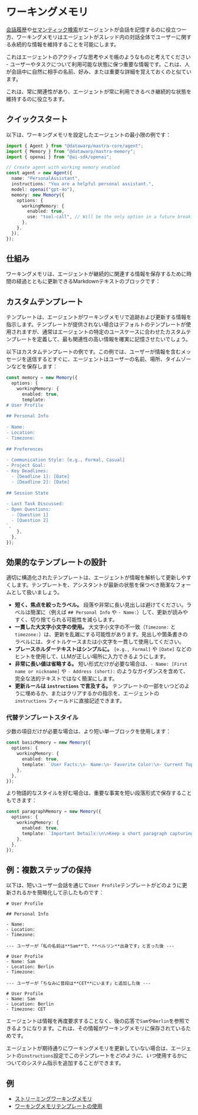 
# ワーキングメモリ

[会話履歴](/docs/memory/overview#conversation-history)や[セマンティック検索](./semantic-recall.mdx)がエージェントが会話を記憶するのに役立つ一方、ワーキングメモリはエージェントがスレッド内の対話全体でユーザーに関する永続的な情報を維持することを可能にします。

これはエージェントのアクティブな思考やメモ帳のようなものと考えてください - ユーザーやタスクについて利用可能な状態に保つ重要な情報です。これは、人が会話中に自然に相手の名前、好み、または重要な詳細を覚えておくのと似ています。

これは、常に関連性があり、エージェントが常に利用できるべき継続的な状態を維持するのに役立ちます。

## クイックスタート

以下は、ワーキングメモリを設定したエージェントの最小限の例です：

```typescript {12-15}
import { Agent } from "@datawarp/mastra-core/agent";
import { Memory } from "@datawarp/mastra-memory";
import { openai } from "@ai-sdk/openai";

// Create agent with working memory enabled
const agent = new Agent({
  name: "PersonalAssistant",
  instructions: "You are a helpful personal assistant.",
  model: openai("gpt-4o"),
  memory: new Memory({
    options: {
      workingMemory: {
        enabled: true,
        use: "tool-call", // Will be the only option in a future breaking change release
      },
    },
  }),
});
```

## 仕組み

ワーキングメモリは、エージェントが継続的に関連する情報を保存するために時間の経過とともに更新できるMarkdownテキストのブロックです：

<YouTube id="ik-ld_XA96s" />

## カスタムテンプレート

テンプレートは、エージェントがワーキングメモリで追跡および更新する情報を指示します。テンプレートが提供されない場合はデフォルトのテンプレートが使用されますが、通常はエージェントの特定のユースケースに合わせたカスタムテンプレートを定義して、最も関連性の高い情報を確実に記憶させたいでしょう。

以下はカスタムテンプレートの例です。この例では、ユーザーが情報を含むメッセージを送信するとすぐに、エージェントはユーザーの名前、場所、タイムゾーンなどを保存します：

```typescript {5-28}
const memory = new Memory({
  options: {
    workingMemory: {
      enabled: true,
      template: `
# User Profile
 
## Personal Info
 
- Name:
- Location:
- Timezone:
 
## Preferences
 
- Communication Style: [e.g., Formal, Casual]
- Project Goal:
- Key Deadlines:
  - [Deadline 1]: [Date]
  - [Deadline 2]: [Date]
 
## Session State
 
- Last Task Discussed:
- Open Questions:
  - [Question 1]
  - [Question 2]
`,
    },
  },
});
```

## 効果的なテンプレートの設計

適切に構造化されたテンプレートは、エージェントが情報を解析して更新しやすくします。テンプレートを、アシスタントが最新の状態を保つべき簡潔なフォームとして扱いましょう。

- **短く、焦点を絞ったラベル。** 段落や非常に長い見出しは避けてください。ラベルは簡潔に（例えば `## Personal Info` や `- Name:`）して、更新が読みやすく、切り捨てられる可能性を減らします。
- **一貫した大文字小文字の使用。** 大文字小文字の不一致（`Timezone:` と `timezone:`）は、更新を乱雑にする可能性があります。見出しや箇条書きのラベルには、タイトルケースまたは小文字を一貫して使用してください。
- **プレースホルダーテキストはシンプルに。** `[e.g., Formal]` や `[Date]` などのヒントを使用して、LLMが正しい場所に入力できるようにします。
- **非常に長い値は省略する。** 短い形式だけが必要な場合は、`- Name: [First name or nickname]` や `- Address (short):` のようなガイダンスを含めて、完全な法的テキストではなく簡潔にします。
- **更新ルールは `instructions` で言及する。** テンプレートの一部をいつどのように埋めるか、またはクリアするかの指示を、エージェントの `instructions` フィールドに直接記述できます。

### 代替テンプレートスタイル

少数の項目だけが必要な場合は、より短い単一ブロックを使用します：

```typescript
const basicMemory = new Memory({
  options: {
    workingMemory: {
      enabled: true,
      template: `User Facts:\n- Name:\n- Favorite Color:\n- Current Topic:`,
    },
  },
});
```

より物語的なスタイルを好む場合は、重要な事実を短い段落形式で保存することもできます：

```typescript
const paragraphMemory = new Memory({
  options: {
    workingMemory: {
      enabled: true,
      template: `Important Details:\n\nKeep a short paragraph capturing the user's important facts (name, main goal, current task).`,
    },
  },
});
```

## 例：複数ステップの保持

以下は、短いユーザー会話を通じて`User Profile`テンプレートがどのように更新されるかを簡略化して示したものです：

```nohighlight
# User Profile

## Personal Info

- Name:
- Location:
- Timezone:

--- ユーザーが「私の名前は**Sam**で、**ベルリン**出身です」と言った後 ---

# User Profile
- Name: Sam
- Location: Berlin
- Timezone:

--- ユーザーが「ちなみに普段は**CET**にいます」と追加した後 ---

# User Profile
- Name: Sam
- Location: Berlin
- Timezone: CET
```

エージェントは情報を再度要求することなく、後の応答で`Sam`や`Berlin`を参照できるようになります。これは、その情報がワーキングメモリに保存されているためです。

エージェントが期待通りにワーキングメモリを更新していない場合は、エージェントの`instructions`設定でこのテンプレートを*どのように*、*いつ*使用するかについてのシステム指示を追加することができます。

## 例

- [ストリーミングワーキングメモリ](/examples/memory/streaming-working-memory)
- [ワーキングメモリテンプレートの使用](/examples/memory/streaming-working-memory-advanced)
